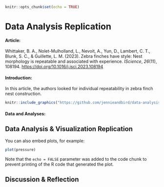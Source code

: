 ```r
knitr::opts_chunk$set(echo = TRUE)
```

# **Data Analysis Replication**

#### Article:

Whittaker, B. A., Nolet-Mulholland, L., Nevoit, A., Yun, D., Lambert, C. T., Blunk, S. C., & Guillette, L. M. (2023). Zebra finches have style: Nest morphology is repeatable and associated with experience. *IScience*, *26*(11), 108194. <https://doi.org/10.1016/j.isci.2023.108194>

#### Introduction:

In this article, the authors looked for individual repeatability in zebra finch nest construction.

```r
knitr::include_graphics("https://github.com/jennieandbird/data-analysis-replication/blob/main/images/summary.PNG?raw=true")
```

#### Data and Analyses:

## Data Analysis & Visualization Replication

You can also embed plots, for example:

```r
plot(pressure)
```

Note that the `echo = FALSE` parameter was added to the code chunk to prevent printing of the R code that generated the plot.

## Discussion & Reflection
